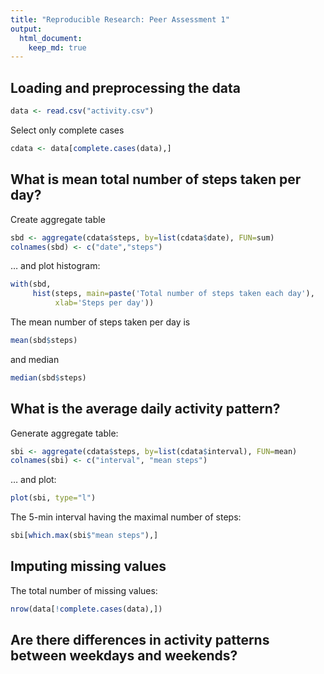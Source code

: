 ```yaml
---
title: "Reproducible Research: Peer Assessment 1"
output: 
  html_document:
    keep_md: true
---
```

## Loading and preprocessing the data
```r
data <- read.csv("activity.csv")
```
Select only complete cases
```r
cdata <- data[complete.cases(data),]
```
## What is mean total number of steps taken per day?
Create aggregate table
```r
sbd <- aggregate(cdata$steps, by=list(cdata$date), FUN=sum)
colnames(sbd) <- c("date","steps")
```
... and plot histogram:
```r
with(sbd, 
     hist(steps, main=paste('Total number of steps taken each day'), 
          xlab='Steps per day'))
```

The mean number of steps taken per day is 
```r
mean(sbd$steps) 
``` 
and median 
```r
median(sbd$steps)
```

## What is the average daily activity pattern?
Generate aggregate table:
```r
sbi <- aggregate(cdata$steps, by=list(cdata$interval), FUN=mean)
colnames(sbi) <- c("interval", "mean steps")
```
... and plot:
```r
plot(sbi, type="l")
```

The 5-min interval having the maximal number of steps: 
```r
sbi[which.max(sbi$"mean steps"),]
```

## Imputing missing values

The total number of missing values:

```r
nrow(data[!complete.cases(data),])
```


## Are there differences in activity patterns between weekdays and weekends?